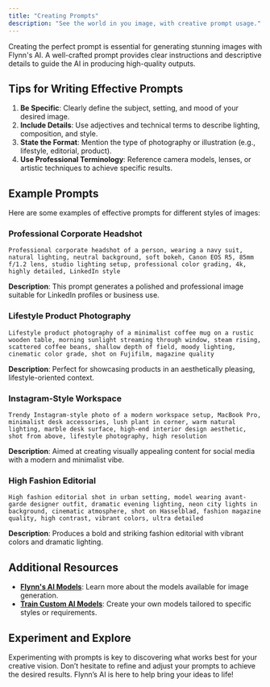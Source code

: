 ```yaml
---
title: "Creating Prompts"
description: "See the world in you image, with creative prompt usage."
---
```


Creating the perfect prompt is essential for generating stunning images with Flynn's AI. A well-crafted prompt provides clear instructions and descriptive details to guide the AI in producing high-quality outputs.

## Tips for Writing Effective Prompts

1. **Be Specific**: Clearly define the subject, setting, and mood of your desired image.
2. **Include Details**: Use adjectives and technical terms to describe lighting, composition, and style.
3. **State the Format**: Mention the type of photography or illustration (e.g., lifestyle, editorial, product).
4. **Use Professional Terminology**: Reference camera models, lenses, or artistic techniques to achieve specific results.

## Example Prompts

Here are some examples of effective prompts for different styles of images:

### Professional Corporate Headshot
```
Professional corporate headshot of a person, wearing a navy suit, natural lighting, neutral background, soft bokeh, Canon EOS R5, 85mm f/1.2 lens, studio lighting setup, professional color grading, 4k, highly detailed, LinkedIn style
```
**Description**: This prompt generates a polished and professional image suitable for LinkedIn profiles or business use.

### Lifestyle Product Photography
```
Lifestyle product photography of a minimalist coffee mug on a rustic wooden table, morning sunlight streaming through window, steam rising, scattered coffee beans, shallow depth of field, moody lighting, cinematic color grade, shot on Fujifilm, magazine quality
```
**Description**: Perfect for showcasing products in an aesthetically pleasing, lifestyle-oriented context.

### Instagram-Style Workspace
```
Trendy Instagram-style photo of a modern workspace setup, MacBook Pro, minimalist desk accessories, lush plant in corner, warm natural lighting, marble desk surface, high-end interior design aesthetic, shot from above, lifestyle photography, high resolution
```
**Description**: Aimed at creating visually appealing content for social media with a modern and minimalist vibe.

### High Fashion Editorial
```
High fashion editorial shot in urban setting, model wearing avant-garde designer outfit, dramatic evening lighting, neon city lights in background, cinematic atmosphere, shot on Hasselblad, fashion magazine quality, high contrast, vibrant colors, ultra detailed
```
**Description**: Produces a bold and striking fashion editorial with vibrant colors and dramatic lighting.

## Additional Resources

- **[Flynn's AI Models](/flynns-ai-models)**: Learn more about the models available for image generation.
- **[Train Custom AI Models](/training-custom-models)**: Create your own models tailored to specific styles or requirements.

## Experiment and Explore

Experimenting with prompts is key to discovering what works best for your creative vision. Don’t hesitate to refine and adjust your prompts to achieve the desired results. Flynn’s AI is here to help bring your ideas to life!
